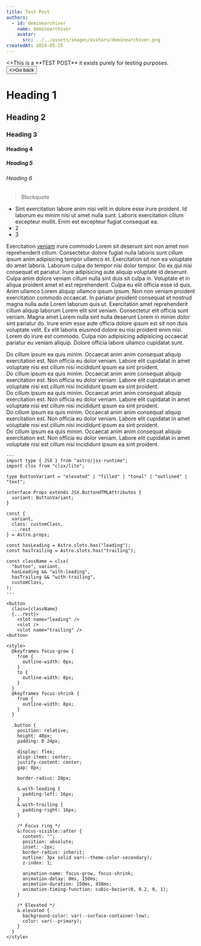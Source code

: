 ```yaml
---
title: Test Post
authors:
  - id: deminearchiver
    name: deminearchiver
    avatar:
      src: ../../assets/images/avatars/deminearchiver.png
createdAt: 2024-05-15
---
```




<Aside variant="caution">
  <>This is a **TEST POST** it exists purely for testing purposes.</>
  <Button
    slot="action"
    variant="error"
    class="not-content"
    href="/blog">
      <ArrowBackIcon slot="leading" width={18} height={18} />
      <>Go back</>
  </Button>
</Aside>


# Heading 1
## Heading 2
### Heading 3
#### Heading 4
##### Heading 5
###### Heading 6

> Blockquote

- Sint exercitation labore anim nisi velit in dolore esse irure proident. Id laborum eu minim nisi ut amet nulla sunt. Laboris exercitation cillum excepteur mollit. Enim est excepteur fugiat consequat ea.
- 2
- 3

Exercitation [veniam](/) irure commodo Lorem sit deserunt sint non amet non reprehenderit cillum. Consectetur dolore fugiat nulla laboris sunt cillum ipsum anim adipisicing tempor ullamco et. Exercitation sit non ea voluptate do amet laboris. Laborum culpa do tempor nisi dolor tempor.
Do ex qui nisi consequat et pariatur. Irure adipisicing aute aliquip voluptate id deserunt. Culpa anim dolore veniam cillum nulla sint duis sit culpa in.
Voluptate et in aliqua proident amet et est reprehenderit. Culpa eu elit officia esse id quis. Anim ullamco Lorem aliquip ullamco ipsum ipsum. Non non veniam proident exercitation commodo occaecat.
In pariatur proident consequat et nostrud magna nulla aute Lorem laborum quis ut. Exercitation amet reprehenderit cillum aliquip laborum Lorem elit sint veniam. Consectetur elit officia sunt veniam. Magna amet Lorem nulla sint nulla deserunt Lorem in minim dolor sint pariatur do.
Irure enim esse aute officia dolore ipsum est sit non duis voluptate velit. Ex elit laboris eiusmod dolore eu nisi proident enim nisi. Lorem do irure est commodo. Culpa non adipisicing adipisicing occaecat pariatur eu veniam aliquip. Dolore officia labore ullamco cupidatat sunt.

<Aside variant="note">
  Do cillum ipsum ea quis minim. Occaecat anim anim consequat aliquip exercitation est. Non officia eu dolor veniam. Labore elit cupidatat in amet voluptate nisi est cillum nisi incididunt ipsum ea sint proident.
</Aside>
<Aside variant="tip">
  Do cillum ipsum ea quis minim. Occaecat anim anim consequat aliquip exercitation est. Non officia eu dolor veniam. Labore elit cupidatat in amet voluptate nisi est cillum nisi incididunt ipsum ea sint proident.
</Aside>
<Aside variant="important">
  Do cillum ipsum ea quis minim. Occaecat anim anim consequat aliquip exercitation est. Non officia eu dolor veniam. Labore elit cupidatat in amet voluptate nisi est cillum nisi incididunt ipsum ea sint proident.
</Aside>
<Aside variant="warning">
  Do cillum ipsum ea quis minim. Occaecat anim anim consequat aliquip exercitation est. Non officia eu dolor veniam. Labore elit cupidatat in amet voluptate nisi est cillum nisi incididunt ipsum ea sint proident.
</Aside>
<Aside variant="caution">
  Do cillum ipsum ea quis minim. Occaecat anim anim consequat aliquip exercitation est. Non officia eu dolor veniam. Labore elit cupidatat in amet voluptate nisi est cillum nisi incididunt ipsum ea sint proident.
</Aside>


```astro title="Button.astro
---
import type { JSX } from "astro/jsx-runtime";
import clsx from "clsx/lite";

type ButtonVariant = "elevated" | "filled" | "tonal" | "outlined" | "text";

interface Props extends JSX.ButtonHTMLAttributes {
  variant: ButtonVariant;
}

const {
  variant,
  class: customClass,
  ...rest
} = Astro.props;

const hasLeading = Astro.slots.has("leading");
const hasTrailing = Astro.slots.has("trailing");

const className = clsx(
  "button", variant,
  hasLeading && "with-leading",
  hasTrailing && "with-trailing",
  customClass,
);
---

<button
  class={className}
  {...rest}>
    <slot name="leading" />
    <slot />
    <slot name="trailing" />
<button>

<style>
  @keyframes focus-grow {
    from {
      outline-width: 0px;
    }
    to {
      outline-width: 8px;
    }
  }
  @keyframes focus-shrink {
    from {
      outline-width: 8px;
    }
  }

  .button {
    position: relative;
    height: 40px;
    padding: 0 24px;

    display: flex;
    align-items: center;
    justify-content: center;
    gap: 8px;

    border-radius: 20px;

    &.with-leading {
      padding-left: 16px;
    }
    &.with-trailing {
      padding-right: 16px;
    }

    /* Focus ring */
    &:focus-visible::after {
      content: "";
      position: absolute;
      inset: -2px;
      border-radius: inherit;
      outline: 3px solid var(--theme-color-secondary);
      z-index: 1;

      animation-name: focus-grow, focus-shrink;
      animation-delay: 0ms, 150ms;
      animation-duration: 150ms, 450ms;
      animation-timing-function: cubic-bezier(0, 0.2, 0, 1);
    }

    /* Elevated */
    &.elevated {
      background-color: var(--surface-container-low);
      color: var(--primary);
    }
  }
</style>
```
